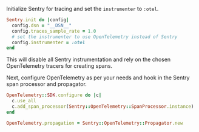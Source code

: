 Initialize Sentry for tracing and set the `instrumenter` to `:otel`.

```ruby {filename:config/initializers/sentry.rb}
Sentry.init do |config|
  config.dsn = "__DSN__"
  config.traces_sample_rate = 1.0
  # set the instrumenter to use OpenTelemetry instead of Sentry
  config.instrumenter = :otel
end
```

This will disable all Sentry instrumentation and rely on the chosen OpenTelemetry tracers for creating spans.

Next, configure OpenTelemetry as per your needs and hook in the Sentry span processor and propagator.

```ruby {filename:config/initializers/otel.rb}
OpenTelemetry::SDK.configure do |c|
  c.use_all
  c.add_span_processor(Sentry::OpenTelemetry::SpanProcessor.instance)
end

OpenTelemetry.propagation = Sentry::OpenTelemetry::Propagator.new
```
